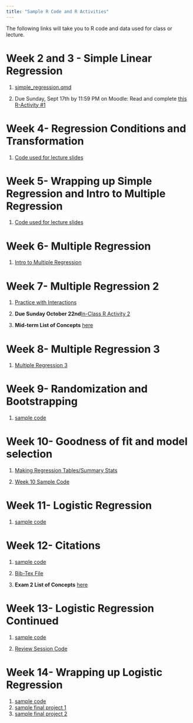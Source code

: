 ```yaml
---
title: "Sample R Code and R Activities"
---
```


The following links will take you to R code and data used for class or lecture.

# Week 2 and 3 - Simple Linear Regression

1.  [simple_regression.qmd](https://drive.google.com/file/d/1L1tNpKcMumnlCdxaUBUoFXYeBlrvw9u5/view?usp=sharing)

2.  Due Sunday, Sept 17th by 11:59 PM on Moodle: Read and complete [this R-Activity #1](inclass_r/activity_r.html)


# Week 4- Regression Conditions and Transformation

1. [Code used for lecture slides](https://drive.google.com/file/d/1OmCwmijAQ3dOvw2WSkGXmPZPnKzMBC41/view?usp=sharing)


# Week 5- Wrapping up Simple Regression and Intro to Multiple Regression

1. [Code used for lecture slides](https://drive.google.com/file/d/1XY5ELk_NqsEEKFHBUqr8KgcizcZ7mtl2/view?usp=sharing)

# Week 6- Multiple Regression
1. [Intro to Multiple Regression](https://drive.google.com/file/d/1YwTTmpd57JAfKSgLSOTDjOAPKPc_Blez/view?usp=sharing)

# Week 7- Multiple Regression 2

1. [Practice with Interactions](https://drive.google.com/file/d/1hTSz4Yj9fk7wOeD9yG7WRqbh3hjHZjJW/view?usp=sharing)

2. **Due Sunday October 22nd**[In-Class R Activity 2](inclass_r/in_class_r_2.html) 

3. **Mid-term List of Concepts** [here](lectures/Midterm_list_of_concepts.docx)


# Week 8- Multiple Regression 3
1. [Multiple Regression 3](https://drive.google.com/file/d/1lnrrq_evhbdccWDl3Tao7UulNqRTc1ZR/view?usp=sharing)

# Week 9- Randomization and Bootstrapping

1. [sample code](https://drive.google.com/file/d/1n2kaG21glbHVlGNG7F6oRJ0cfHR4wUVA/view?usp=sharing)


# Week 10- Goodness of fit and model selection

1. [Making Regression Tables/Summary Stats](https://drive.google.com/file/d/103v77qS8gIFSnCDYen7-IppLwImMnzu9/view?usp=sharing)


2. [Week 10 Sample Code](https://drive.google.com/file/d/1rW-EDuhCr9siKkQqITxMTpmXz9DMzIhg/view?usp=sharing)

# Week 11- Logistic Regression

1. [sample code](https://drive.google.com/file/d/1vATT0F2Tkk9QGYHH7igQt2hpdbUNRef6/view?usp=sharing)


# Week 12- Citations

1. [sample code](https://drive.google.com/file/d/1xPtd0e1C3azcED-v7L4YBGDUct57-pnp/view?usp=sharing) 

2. [Bib-Tex File](https://drive.google.com/file/d/1xQCrT8zeyaeCtx7prTSikkLRV1FiP6zg/view?usp=sharing)

3. **Exam 2 List of Concepts** [here](lectures/Exam2_concepts.docx)


# Week 13- Logistic Regression Continued

1. [sample code](https://drive.google.com/file/d/19uLJNk67WKFKunIG5vplobjmU5eDQZFo/view?usp=sharing)

2. [Review Session Code](https://drive.google.com/file/d/105osTEG06VwNM4R0y_JQdQZLK1wjfeso/view?usp=sharing)

# Week 14- Wrapping up Logistic Regression
1. [sample code](https://drive.google.com/file/d/105osTEG06VwNM4R0y_JQdQZLK1wjfeso/view?usp=sharing)
2. [sample final project 1](lectures/sample_project1.pdf)
3. [sample final project 2](lectures/sample_project2.pdf)



